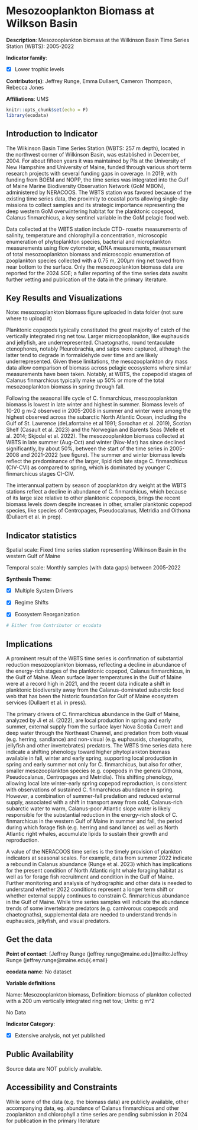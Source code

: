 # Mesozooplankton Biomass at Wilkson Basin {#wbts_mesozooplankton}

**Description**: Mesozooplankton biomass at the Wilkinson Basin Time Series Station (WBTS): 2005-2022

**Indicator family**: 

- [X] Lower trophic levels


**Contributor(s)**: Jeffrey Runge, Emma Dullaert, Cameron Thompson, Rebecca Jones

**Affiliations**: UMS

```{r echo=FALSE}
knitr::opts_chunk$set(echo = F)
library(ecodata)
```
## Introduction to Indicator
The Wilkinson Basin Time Series Station (WBTS: 257 m depth), located in the northwest corner of Wilkinson Basin, was established in December, 2004. For about fifteen years it was maintained by PIs at the University of New Hampshire and University of Maine, funded through various short term research projects with several funding gaps in coverage. In 2019, with funding from BOEM and NOPP, the time series was integrated into the Gulf of Maine Marine Biodiversity Observation Network (GoM MBON), administered by NERACOOS. The WBTS station was favored because of the existing time series data, the proximity to coastal ports allowing single-day missions to collect samples and its strategic importance representing the deep western GoM overwintering habitat for the planktonic copepod, Calanus finmarchicus, a key sentinel variable in the GoM pelagic food web.

Data collected at the WBTS station include CTD- rosette measurements of salinity, temperature and chlorophyll a concentration, microscopic enumeration of phytoplankton species, bacterial and microplankton measurements using flow cytometer, eDNA measurements, measurement of total mesozooplankton biomass and microscopic enumeration of zooplankton species collected with a 0.75 m, 200µm ring net towed from near bottom to the surface. Only the mesozooplankton biomass data are reported for the 2024 SOE; a fuller reporting of the time series data awaits further vetting and publication of the data in the primary literature.

## Key Results and Visualizations
Note: mesozooplankton biomass figure uploaded in data folder (not sure where to upload it)

Planktonic copepods typically constituted the great majority of catch of the vertically integrated ring net tow. Larger microzooplankton, like euphausids and jellyfish, are underrepresented. Chaetognaths, round tentaculate ctenophores, notably Pleurobrachia, and salps were captured, although the latter tend to degrade in formaldehyde over time and are likely underrepresented. Given these limitations, the mesozooplankton dry mass data allow comparison of biomass across pelagic ecosystems where similar measurements have been taken. Notably, at WBTS, the copepodid stages of Calanus finmarchicus typically make up 50% or more of the total mesozooplankton biomass in spring through fall. 

Following the seasonal life cycle of C. finmarchicus, mesozooplankton biomass is lowest in late winter and highest in summer. Biomass levels of 10-20 g m-2 observed in 2005-2008 in summer and winter were among the highest observed across the subarctic North Atlantic Ocean, including the Gulf of St. Lawrence (deLafontaine et al 1991; Sorochan et al. 2019), Scotian Shelf (Casault et al. 2023) and the Norwegian and Barents Seas (Melle et al. 2014; Skjodal et al. 2022). The mesozooplankton biomass collected at WBTS in late summer (Aug-Oct) and winter (Nov-Mar) has since declined significantly, by about 50%, between the start of the time series in 2005-2008 and 2021-2022 (see figure). The summer and winter biomass levels reflect the predominance of the larger, lipid rich late stage C. finmarchicus (CIV-CVI) as compared to spring, which is dominated by younger C. finmarchicus stages CI-CIV.

The interannual pattern by season of zooplankton dry weight at the WBTS stations reflect a decline in abundance of C. finmarchicus, which because of its large size relative to other planktonic copepods, brings the recent biomass levels down despite increases in other, smaller planktonic copepod species, like species of Centropages, Pseudocalanus, Metridia and Oithona (Dullaert et al. in prep).


## Indicator statistics 
Spatial scale: Fixed time series station representing Wilkinson Basin in the western Gulf of Maine

Temporal scale: Monthly samples (with data gaps) between 2005-2022

**Synthesis Theme**:

- [X] Multiple System Drivers
- [X] Regime Shifts
- [X] Ecosystem Reorganization


```{r autostats_wbts_mesozooplankton}
# Either from Contributor or ecodata
```

## Implications
A prominent result of the WBTS time series is confirmation of substantial reduction mesozooplankton biomass, reflecting a decline in abundance of the energy-rich stages of the planktonic copepod, Calanus finmarchicus, in the Gulf of Maine. Mean surface layer temperatures in the Gulf of Maine were at a record high in 2021, and the recent data indicate a shift in planktonic biodiversity away from the Calanus-dominated subarctic food web that has been the historic foundation for Gulf of Maine ecosystem services (Dullaert et al. in press).

The primary drivers of C. finmarchicus abundance in the Gulf of Maine, analyzed by Ji et al. (2022), are local production in spring and early summer, external supply from the surface layer Nova Scotia Current and deep water through the Northeast Channel, and predation from both visual (e.g. herring, sandlance) and non-visual (e.g. euphausids, chaetognaths, jellyfish and other invertebrates) predators. The WBTS time series data here indicate a shifting phenology toward higher phytoplankton biomass available in fall, winter and early spring, supporting local production in spring and early summer not only for C. finmarchicus, but also for other, smaller mesozooplankton species (e.g. copepods in the genera Oithona, Pseudocalanus, Centropages and Metridia). This shifting phenology, allowing local late winter-early spring copepod reproduction, is consistent with observations of sustained C. finmarchicus abundance in spring. However, a combination of summer-fall predation and reduced external supply, associated with a shift in transport away from cold, Calanus-rich subarctic water to warm, Calanus-poor Atlantic slope water is likely responsible for the substantial reduction in the energy-rich stock of C. finmarchicus in the western Gulf of Maine in summer and fall, the period during which forage fish (e.g. herring and sand lance) as well as North Atlantic right whales, accumulate lipids to sustain their growth and reproduction. 

A value of the NERACOOS time series is the timely provision of plankton indicators at seasonal scales. For example, data from summer 2022 indicate a rebound in Calanus abundance (Runge et al. 2023) which has implications for the present condition of North Atlantic right whale foraging habitat as well as for forage fish recruitment and condition in the Gulf of Maine. Further monitoring and analysis of hydrographic and other data is needed to understand whether 2022 conditions represent a longer term shift or whether external supply continues to constrain C. finmarchicus abundance in the Gulf of Maine. While time series samples will indicate the abundance trends of some invertebrate predators (e.g. carnivorous copepods and chaetognaths), supplemental data are needed to understand trends in euphausids, jellyfish, and visual predators.

## Get the data

**Point of contact**: [Jeffrey Runge (jeffrey.runge@maine.edu](mailto:Jeffrey Runge (jeffrey.runge@maine.edu){.email}

**ecodata name**: No dataset

**Variable definitions**

Name: Mesozooplankton biomass, Definition: biomass of plankton collected with a 200 um vertically integrated ring net tow; Units: g m^2


No Data

**Indicator Category**:

- [X] Extensive analysis, not yet published


## Public Availability

Source data are NOT publicly available.

## Accessibility and Constraints

While some of the data (e.g. the biomass data) are publicly available, other accompanying data, eg. abundance of Calanus finmarchicus and other zooplankton and chlorophyll a time series are pending submission in 2024 for publication in the primary literature

